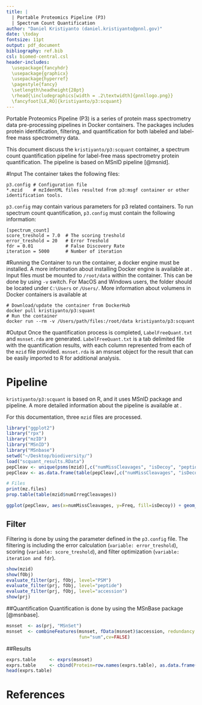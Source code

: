 ```yaml
---
title: | 
  | Portable Proteomics Pipeline (P3) 
  | Spectrum Count Quantification
author: "Daniel Kristiyanto (daniel.kristiyanto@pnnl.gov)"
date: \today
fontsize: 11pt
output: pdf_document
bibliography: ref.bib
csl: biomed-central.csl
header-includes:
  \usepackage{fancyhdr}
  \usepackage{graphicx}
  \usepackage{hyperref}
  \pagestyle{fancy}
  \setlength\headheight{28pt}
  \rhead{\includegraphics[width = .2\textwidth]{pnnllogo.png}}
  \fancyfoot[LE,RO]{kristiyanto/p3:scquant}
---
```

\rule{\textwidth}{1pt}
Portable Proteomics Pipeline (P3) is a series of protein mass spectrometry data pre-processing pipelines in Docker containers. The packages includes protein identification, filtering, and quantification for both labeled and label-free mass spectrometry data.

This document discuss the ```kristiyanto/p3:scquant``` container, a spectrum count quantification pipeline for label-free mass spectrometry protein quantification. The pipeline is based on MSnID pipeline [@msnid].

#Input
The container takes the following files: 
```
p3.config # Configuration file
*.mzid    # mzIdentML files resulted from p3:msgf container or other identification tools.
```

```p3.config``` may contain various parameters for p3 related containers. To run spectrum count quantification, ```p3.config``` must contain the following information:

```
[spectrum_count]
score_treshold = 7.0  # The scoring treshold 
error_treshold = 20   # Error Treshold
fdr = 0.01            # False Discovery Rate
iteration = 5000      # Number of iteration

```
#Running the Container
to run the container, a docker engine must be installed. A more information about installing Docker engine is available at \url{https://docs.docker.com/engine/installation/}. Input files must be mounted to ```/root/data``` within the container. This can be done by using ```-v``` switch. For MacOS and Windows users, the folder should be located under ```C:\Users``` or ```/Users/```. More information about volumens in Docker containers is available at \url{http://container-solutions.com/understanding-volumes-docker/}


```
# Download/update the container from DockerHub
docker pull kristiyanto/p3:squant   
# Run the container
docker run --rm -v /Users/path/files:/root/data kristiyanto/p3:scquant
```

#Output
Once the quantification process is completed, ```LabelFreeQuant.txt``` and ```msnset.rda``` are generated. ```LabelFreeQuant.txt``` is a tab delimited file with the quantification results, with each column represented from each of the ```mzid``` file provided. ```msnset.rda``` is an msnset object for the result that can be easily imported to R for additional analysis.

# Pipeline
```kristiyanto/p3:scquant``` is based on R, and it uses MSnID package and pipeline. A more detailed information about the pipeline is available at \url{http://bioconductor.org/packages/release/bioc/vignettes/MSnID/inst/doc/msnid_vignette.pdf}.

For this documentation, three ```mzid``` files are processed.

```r
library("ggplot2")
library("rpx")
library("mzID")
library("MSnID")
library("MSnbase")
setwd("~/Desktop/biodiversity/")
load("scquant_results.RData")
pepCleav <- unique(psms(mzid)[,c("numMissCleavages", "isDecoy", "peptide")])
pepCleav <- as.data.frame(table(pepCleav[,c("numMissCleavages", "isDecoy")]))
```

```r
# Files
print(mz.files)
prop.table(table(mzid$numIrregCleavages))
```


```r
ggplot(pepCleav, aes(x=numMissCleavages, y=Freq, fill=isDecoy)) + geom_bar(stat='identity', position='dodge')+ggtitle("Number of Missed Cleavages")
```

## Filter
Filtering is done by using the parameter defined in the ```p3.config``` file. The filtering is including the error calculation (`variable: error_treshold`), scoring (`variable: score_treshold`), and filter optimization (`variable: iteration and fdr`).
```r
show(mzid)
show(fObj)
evaluate_filter(prj, fObj, level="PSM")
evaluate_filter(prj, fObj, level="peptide")
evaluate_filter(prj, fObj, level="accession")
show(prj)
```
##Quantification
Quantification is done by using the MSnBase package [@msnbase].
```r
msnset  <- as(prj, "MSnSet")
msnset  <- combineFeatures(msnset, fData(msnset)$accession, redundancy.handler="unique", 
                           fun="sum",cv=FALSE)
```

##Results
```r
exprs.table     <- exprs(msnset)
exprs.table     <- cbind(Protein=row.names(exprs.table), as.data.frame(exprs.table))
head(exprs.table)
```

# References